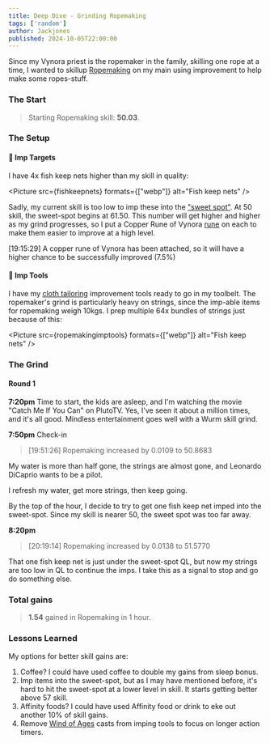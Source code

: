 ```yaml
---
title: Deep Dive - Grinding Ropemaking
tags: ['random']
author: Jackjones
published: 2024-10-05T22:00:00
---
```


Since my Vynora priest is the ropemaker in the family, skilling one rope at a time, I wanted to skillup [Ropemaking](https://www.wurmpedia.com/index.php/Ropemaking) on my main using improvement to help make some ropes-stuff.

### The Start

> Starting Ropemaking skill: **50.03**.

### The Setup

#### 🎯 Imp Targets

I have 4x fish keep nets higher than my skill in quality:

<Picture src={fishkeepnets} formats={["webp"]} alt="Fish keep nets" />

Sadly, my current skill is too low to imp these into the ["sweet spot"](/skills/sweet-spot). At 50 skill, the sweet-spot begins at 61.50. This number will get higher and higher as my grind progresses, so I put a Copper Rune of Vynora [rune](/skills/runes#copper-rune-of-vynora) on each to make them easier to improve at a high level.

[19:15:29] A copper rune of Vynora has been attached, so it will have a higher chance to be successfully improved (7.5%)

#### 🧵 Imp Tools

I have my [cloth tailoring](https://www.wurmpedia.com/index.php/Cloth_tailoring) improvement tools ready to go in my toolbelt. The ropemaker's grind is particularly heavy on strings, since the imp-able items for ropemaking weigh 10kgs. I prep multiple 64x bundles of strings just because of this:

<Picture src={ropemakingimptools} formats={["webp"]} alt="Fish keep nets" />

### The Grind

#### Round 1

**7:20pm** Time to start, the kids are asleep, and I'm watching the movie "Catch Me If You Can" on PlutoTV. Yes, I've seen it about a million times, and it's all good. Mindless entertainment goes well with a Wurm skill grind.

**7:50pm** Check-in

> [19:51:26] Ropemaking increased by 0.0109 to 50.8683

My water is more than half gone, the strings are almost gone, and Leonardo DiCaprio wants to be a pilot.

I refresh my water, get more strings, then keep going.

By the top of the hour, I decide to try to get one fish keep net imped into the sweet-spot. Since my skill is nearer 50, the sweet spot was too far away.

**8:20pm**

> [20:19:14] Ropemaking increased by 0.0138 to 51.5770

That one fish keep net is just under the sweet-spot QL, but now my strings are too low in QL to continue the imps. I take this as a signal to stop and go do something else.

### Total gains

> **1.54** gained in Ropemaking in 1 hour.

### Lessons Learned

My options for better skill gains are:

1) Coffee? I could have used coffee to double my gains from sleep bonus.
2) Imp items into the sweet-spot, but as I may have mentioned before, it's hard to hit the sweet-spot at a lower level in skill. It starts getting better above 57 skill.
3) Affinity foods? I could have used Affinity food or drink to eke out another 10% of skill gains.
4) Remove [Wind of Ages](https://www.wurmpedia.com/index.php/Wind_of_ages) casts from imping tools to focus on longer action timers.
